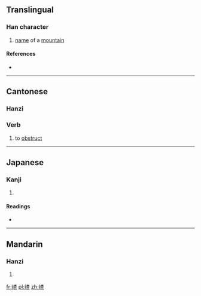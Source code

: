 ==Translingual==

===Han character===
{{Han char|rn=46|rad=山|as=09|sn=12|four=|canj=山木日一 (UDAM)|ids=⿰[[山]][[查]]}}

# [[name]] of a [[mountain]]

====References====
* {{Han ref|kx=0316.381|dkj=08318|hdz=10785.060|uh=5D56|ud=23894}}

----

==Cantonese==

===Hanzi===
{{yue-hanzi|jyut=zaa6|y=za6}}

===Verb===
{{yue-verb|ts|jyut=zaa6|rs=山09}}

# to [[obstruct]]

----

==Japanese==

===Kanji===
{{ja-kanji|grade=|rs=山09}}

# {{defn|lang=ja|sort=山09}}

====Readings====
* {{ja-readings|on=[[さ]] (sa)|kun=}}

----

==Mandarin==

===Hanzi===
{{cmn-hanzi|pin=[[chá]] ([[cha2]])|wg=ch'a<sup>2</sup>}}

# {{defn|lang=cmn|sort=山09}}

[[fr:嵖]]
[[pl:嵖]]
[[zh:嵖]]